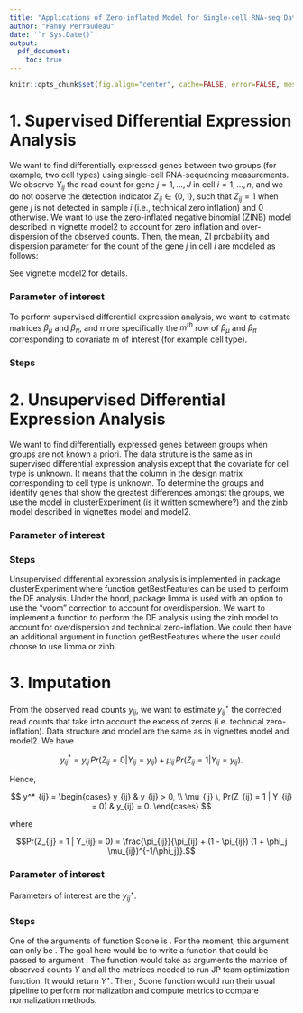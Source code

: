 ```yaml
---
title: "Applications of Zero-inflated Model for Single-cell RNA-seq Data"
author: "Fanny Perraudeau"
date: '`r Sys.Date()`'
output:
  pdf_document: 
    toc: true
---
```


```r
knitr::opts_chunk$set(fig.align="center", cache=FALSE, error=FALSE, message=FALSE, echo=TRUE, warning=FALSE, results="markup")
```

# 1. Supervised Differential Expression Analysis

We want to find differentially expressed genes between two groups (for example, two cell types) using single-cell RNA-sequencing measurements. We observe $Y_{ij}$ the read count for gene $j=1,\ldots,J$ in cell $i=1,\ldots,n$, and we do not observe the detection indicator $Z_{ij} \in \{0,1\}$, such that $Z_{ij} = 1$ when gene $j$ is not detected in sample $i$ (i.e., technical zero inflation) and $0$ otherwise. We want to use the zero-inflated negative binomial (ZINB) model described in vignette model2 to account for zero inflation and over-dispersion of the observed counts. Then, the mean, ZI probability and dispersion parameter for the count of the gene $j$ in cell $i$ are modeled as follows:
\begin{align}
\log(\mu_{ij}) &= \left( X\beta_\mu + (V\gamma_\mu)^\top + W\alpha_\mu \right)_{ij}\,,\\
\text{logit}(\pi_{ij}) &= \left(X\beta_\pi + (V\gamma_\pi)^\top + W\alpha_\pi\right)_{ij} \,,\\
\phi_{ij} &= \phi_j \,,
\end{align}

See vignette model2 for details.  

### Parameter of interest
To perform supervised differential expression analysis, we want to estimate matrices $\beta_\mu$ and $\beta_\pi$, and more specifically the $m^{th}$ row of $\beta_\mu$ and $\beta_\pi$ corresponding to covariate m of interest (for example cell type).  

### Steps
\begin{enumerate}
\item Filter. Low quality samples should be removed. For example, we want number of reads $> 15,000$, percentage of aligned reads $> 50\%$.
\item Estimate $\beta_\mu$ and $\beta_\pi$ using model ZINB (package pscl, then when ready package team JP).
\item Estimate $\beta_\mu$ using NB (a preference for the package?)
\item Compare NB and ZINB. Metric?
\item Plot. Goodness of fit of ZINB compared to NB: MD-plots, heatmaps of DE genes (see Sandrine's slides from APBC conference, from slide 75).
\end{enumerate}


# 2. Unsupervised Differential Expression Analysis

We want to find differentially expressed genes between groups when groups are not known a priori. The data struture is the same as in supervised differential expression analysis except that the covariate for cell type is unknown. It means that the column in the design matrix corresponding to cell type is unknown. To determine the groups and identify genes that show the greatest differences amongst the groups, we use the model in clusterExperiment (is it written somewhere?) and the zinb model described in vignettes model and model2.  

### Parameter of interest
\begin{itemize}
\item Covariate corresponding to the groups (i.e. cell types), so a column of W?
\item Matrices $\beta_\mu$ and $\beta_\pi$.
\end{itemize}

### Steps
Unsupervised differential expression analysis is implemented in package clusterExperiment where function getBestFeatures can be used to perform the DE analysis. Under the hood, package limma is used with an option to use the “voom” correction to account for overdispersion. We want to implement a function to perform the DE analysis using the zinb model to account for overdispersion and technical zero-inflation. We could then have an additional argument in function getBestFeatures where the user could choose to use limma or zinb.

\begin{enumerate}
\item Understand what the inputs and outputs of our function should be.
\item Implement it. Note that (if I understood well), we do have the covariates corresponding to the groups/clusters at this points of the analysis.
\end{enumerate}


# 3. Imputation

From the observed read counts $y_{ij}$, we want to estimate $y^{\star}_{ij}$ the corrected read counts that take into account the excess of zeros (i.e. technical zero-inflation). Data structure and model are the same as in vignettes model and model2. We have 

$$y^*_{ij} = y_{ij} \, Pr(Z_{ij} = 0 | Y_{ij} = y_{ij}) + \mu_{ij} \, Pr(Z_{ij} = 1 | Y_{ij} = y_{ij}).$$

Hence,

$$
y^*_{ij} = 
\begin{cases}
y_{ij} & y_{ij} > 0, \\
\mu_{ij} \, Pr(Z_{ij} = 1 | Y_{ij} = 0) & y_{ij} = 0.
\end{cases}
$$

where

$$Pr(Z_{ij} = 1 | Y_{ij} = 0) = \frac{\pi_{ij}}{\pi_{ij} + (1 - \pi_{ij}) (1 + \phi_j \mu_{ij})^{-1/\phi_j}}.$$


### Parameter of interest  
Parameters of interest are the $y^{\star}_{ij}$.


### Steps  
One of the arguments of function Scone is \textit{imputation}. For the moment, this argument can only be \textit{identity}. The goal here would be to write a function that could be passed to argument \textit{imputation}. The function would take as arguments the matrice of observed counts $Y$ and all the matrices needed to run JP team optimization function. It would return $Y^{\star}$. Then, Scone function would run their usual pipeline to perform normalization and compute metrics to compare normalization methods.





